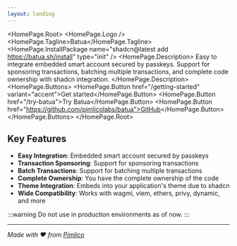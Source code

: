 ```yaml
---
layout: landing
---
```



<HomePage.Root>
  <HomePage.Logo />
  <HomePage.Tagline>Batua</HomePage.Tagline>
  <HomePage.InstallPackage name="shadcn@latest add https://batua.sh/install" type="init" />
  <HomePage.Description>
    Easy to integrate embedded smart account secured by passkeys. 
    Support for sponsoring transactions, batching multiple transactions, 
    and complete code ownership with shadcn integration.
  </HomePage.Description>
  <HomePage.Buttons>
    <HomePage.Button href="/getting-started" variant="accent">Get started</HomePage.Button>
    <HomePage.Button href="/try-batua">Try Batua</HomePage.Button>
    <HomePage.Button href="https://github.com/pimlicolabs/batua">GitHub</HomePage.Button>
  </HomePage.Buttons>
</HomePage.Root>

<TryBatua />


## Key Features

- **Easy Integration**: Embedded smart account secured by passkeys
- **Transaction Sponsoring**: Support for sponsoring transactions  
- **Batch Transactions**: Support for batching multiple transactions
- **Complete Ownership**: You have the complete ownership of the code
- **Theme Integration**: Embeds into your application's theme due to shadcn
- **Wide Compatibility**: Works with wagmi, viem, ethers, privy, dynamic, and more

:::warning
Do not use in production environments as of now.
:::

---

*Made with ❤️ from [Pimlico](https://pimlico.io)*